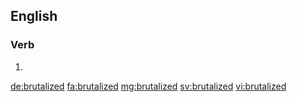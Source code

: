 ==English==

===Verb===
{{head|en|verb form}}

# {{en-past of|brutalize}}

[[de:brutalized]]
[[fa:brutalized]]
[[mg:brutalized]]
[[sv:brutalized]]
[[vi:brutalized]]